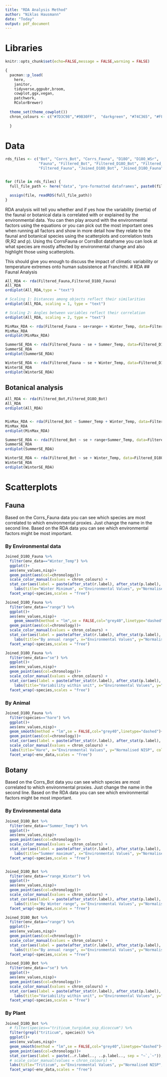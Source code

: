 ```yaml
---
title: "RDA Analysis Method"
author: "Niklas Hausmann"
date: "Today"
output: pdf_document
---
```


# Libraries 
```r
knitr::opts_chunk$set(echo=FALSE,message = FALSE,warning = FALSE)

{
  pacman::p_load(
    here,
    janitor,
    tidyverse,ggpubr,broom,
    cowplot,ggx,vegan,
    patchwork,
    RColorBrewer) 
  
  theme_set(theme_cowplot())
  chron_colours <- c("#7D3C98","#9B30FF",  "darkgreen", "#74C365", "#FF8C00","#FFD700")
  
  }
```

# Data
```r

rds_files <- c("Bot", "Corrs_Bot", "Corrs_Fauna", "D18O", "D18O_WSr", 
               "Fauna", "Filtered_Bot", "Filtered_D18O_Bot", "Filtered_D18O_Fauna", 
               "Filtered_Fauna", "Joined_D18O_Bot", "Joined_D18O_Fauna")


for (file in rds_files) {
  full_file_path <- here("data", "pre-formatted dataframes", paste0(file, ".rds"))

  assign(file, readRDS(full_file_path))
}

```



RDA analysis will tell you whether and if yes how the variability (inertia) of the faunal or botanical data is correlated with or explained by the environmental data. You can then play around with the environmental factors using the equations or you can pick out the most important ones when running all factors and show in more detail how they relate to the faunal and botanical species using the scatterplots and correlation tests (R,R2 and p). 
Using ths CorrsFauna or CorrsBot dataframe you can look at what species are mostly affected by environmental change and also highlight those using scatterplots.

This should give you enough to discuss the impact of climatic variability or temperature extremes onto human subsistence at Franchthi.
# RDA
## Faunal Analysis
```r
All_RDA <- rda(Filtered_Fauna,Filtered_D18O_Fauna)
All_RDA
ordiplot(All_RDA,type = "text")

# Scaling 1: Distances among objects reflect their similarities	
ordiplot(All_RDA, scaling = 1, type = "text")

# Scaling 2: Angles between variables reflect their correlation
ordiplot(All_RDA, scaling = 2, type = "text")

MinMax_RDA <- rda(Filtered_Fauna ~ se+range+ + Winter_Temp, data=Filtered_D18O_Fauna)
MinMax_RDA
ordiplot(MinMax_RDA)

SummerSE_RDA <- rda(Filtered_Fauna ~ se + Summer_Temp, data=Filtered_D18O_Fauna)
SummerSE_RDA
ordiplot(SummerSE_RDA)

WinterSE_RDA <- rda(Filtered_Fauna ~ se + Winter_Temp, data=Filtered_D18O_Fauna)
WinterSE_RDA
ordiplot(WinterSE_RDA)

```


## Botanical analysis
```r
All_RDA <- rda(Filtered_Bot,Filtered_D18O_Bot)
All_RDA
ordiplot(All_RDA)


MinMax_RDA <- rda(Filtered_Bot ~ Summer_Temp + Winter_Temp, data=Filtered_D18O_Bot)
MinMax_RDA
ordiplot(MinMax_RDA)

SummerSE_RDA <- rda(Filtered_Bot ~ se + range+Summer_Temp, data=Filtered_D18O_Bot)
SummerSE_RDA
ordiplot(SummerSE_RDA)

WinterSE_RDA <- rda(Filtered_Bot ~ se + Winter_Temp, data=Filtered_D18O_Bot)
WinterSE_RDA
ordiplot(WinterSE_RDA)


```


# Scatterplots
## Fauna

Based on the Corrs_Fauna data you can see which species are most correlated to which environmental proxies. Just change the name in the second line.
Based on the RDA data you can see which environmental factors might be most important.


### By Environmental data
```r
Joined_D18O_Fauna %>% 
  filter(env_data=="Winter_Temp") %>% 
  ggplot()+
  aes(env_values,nisp)+
  geom_point(aes(col=chronology))+
  scale_color_manual(values = chron_colours) + 
  stat_cor(aes(label = paste(after_stat(r.label), after_stat(p.label), sep = "~`,`~")),label.x = 0.1, label.y = 0.9,p.accuracy = 0.001, r.accuracy = 0.01)+ 
    labs(title="Winter Minimum", x="Environmental Values", y="Normalised NISP", col="")+
  facet_wrap(~species,scales = "free")

Joined_D18O_Fauna %>% 
  filter(env_data=="range") %>% 
  ggplot()+
  aes(env_values,nisp)+
    geom_smooth(method = "lm",se = FALSE,col="grey40",linetype="dashed")+
  geom_point(aes(col=chronology))+
  scale_color_manual(values = chron_colours) + 
  stat_cor(aes(label = paste(after_stat(r.label), after_stat(p.label), sep = "~`,`~")),label.x = 0.1, label.y = 0.9,p.accuracy = 0.001, r.accuracy = 0.01)+ 
    labs(title="By annual range", x="Environmental Values", y="Normalised NISP", col="")+
  facet_wrap(~species,scales = "free")

Joined_D18O_Fauna %>% 
  filter(env_data=="se") %>% 
  ggplot()+
  aes(env_values,nisp)+
  geom_point(aes(col=chronology))+
  scale_color_manual(values = chron_colours) + 
  stat_cor(aes(label = paste(after_stat(r.label), after_stat(p.label), sep = "~`,`~")),label.x = 0.1, label.y = 0.9,p.accuracy = 0.001, r.accuracy = 0.01)+ 
    labs(title="Variability within unit", x="Environmental Values", y="Normalised NISP", col="")+
  facet_wrap(~species,scales = "free")

```


### By Animal
```r
Joined_D18O_Fauna %>% 
  filter(species=="hare") %>% 
  ggplot()+
  aes(env_values,nisp)+
  geom_smooth(method = "lm",se = FALSE,col="grey40",linetype="dashed")+
  geom_point(aes(col=chronology))+
  stat_cor(aes(label = paste(after_stat(r.label), after_stat(p.label), sep = "~`,`~")),label.x = 0.1, label.y = 0.9,p.accuracy = 0.001, r.accuracy = 0.01)+ 
  scale_color_manual(values = chron_colours) + 
  labs(title="Hare", x="Environmental Values", y="Normalised NISP", col="")+
  facet_wrap(~env_data,scales = "free")


```

## Botany 

Based on the Corrs_Bot data you can see which species are most correlated to which environmental proxies. Just change the name in the second line.
Based on the RDA data you can see which environmental factors might be most important.

### By Environmental data
```r

Joined_D18O_Bot %>% 
  filter(env_data=="Summer_Temp") %>% 
  ggplot()+
  aes(env_values,nisp)+
  geom_point(aes(col=chronology))+
  scale_color_manual(values = chron_colours) + 
  stat_cor(aes(label = paste(after_stat(r.label), after_stat(p.label), sep = "~`,`~")),label.x = 0.1, label.y = 0.9,p.accuracy = 0.001, r.accuracy = 0.01)+ 
    labs(title="Summer maximum", x="Environmental Values", y="Normalised NISP", col="")+
  facet_wrap(~species,scales = "free")


Joined_D18O_Bot %>% 
  filter(env_data=="range_Winter") %>% 
  ggplot()+
  aes(env_values,nisp)+
  geom_point(aes(col=chronology))+
  scale_color_manual(values = chron_colours) + 
  stat_cor(aes(label = paste(after_stat(r.label), after_stat(p.label), sep = "~`,`~")),label.x = 0.1, label.y = 0.9,p.accuracy = 0.001, r.accuracy = 0.01)+ 
    labs(title="By Winter range", x="Environmental Values", y="Normalised NISP", col="")+
  facet_wrap(~species,scales = "free")

Joined_D18O_Bot %>% 
  filter(env_data=="range") %>% 
  ggplot()+
  aes(env_values,nisp)+
  geom_point(aes(col=chronology))+
  scale_color_manual(values = chron_colours) + 
  stat_cor(aes(label = paste(after_stat(r.label), after_stat(p.label), sep = "~`,`~")),label.x = 0.1, label.y = 0.9,p.accuracy = 0.001, r.accuracy = 0.01)+ 
    labs(title="By annual range", x="Environmental Values", y="Normalised NISP", col="")+
  facet_wrap(~species,scales = "free")

Joined_D18O_Bot %>% 
  filter(env_data=="se") %>% 
  ggplot()+
  aes(env_values,nisp)+
  geom_point(aes(col=chronology))+
  scale_color_manual(values = chron_colours) +
  stat_cor(aes(label = paste(after_stat(r.label), after_stat(p.label), sep = "~`,`~")),label.x = 0.1, label.y = 0.9,p.accuracy = 0.001, r.accuracy = 0.01)+ 
    labs(title="Variability within unit", x="Environmental Values", y="Normalised NISP", col="")+
  facet_wrap(~species,scales = "free")

```



### By Plant
```r
Joined_D18O_Bot %>% 
  # filter(species=="triticum_turgidum_ssp_dicoccum") %>% 
  filter(grepl("triticum", species)) %>% 
  ggplot()+
  aes(env_values,nisp)+
  geom_smooth(method = "lm",se = FALSE,col="grey40",linetype="dashed")+
  geom_point(aes(col=chronology))+
  stat_cor(aes(label = paste(..r.label.., ..p.label.., sep = "~`,`~")),label.x = 0.1, label.y = 0.9,p.accuracy = 0.001, r.accuracy = 0.01)+ 
  # scale_color_manual(values = chron_colours) +
  labs(title="Triticum", x="Environmental Values", y="Normalised NISP", col="")+
  facet_wrap(~env_data,scales = "free")

```

